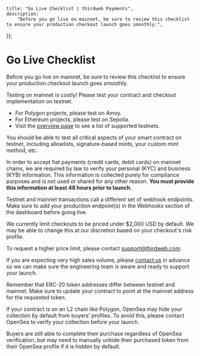 
	title: "Go Live Checklist | thirdweb Payments",
	description:
		"Before you go live on mainnet, be sure to review this checklist to ensure your production checkout launch goes smoothly.",
});

# Go Live Checklist

Before you go live on mainnet, be sure to review this checklist to ensure your production checkout launch goes smoothly.

<Steps>
<Step title="Test your expected flow works on testnet">
Testing on mainnet is costly! Please test your contract and checkout implementation on testnet.

- For Polygon projects, please test on Amoy.
- For Ethereum projects, please test on Sepolia.
- Visit the [overview page](/payments) to see a list of supported testnets.

You should be able to test all critical aspects of your smart contract on testnet, including allowlists, signature-based mints, your custom mint method, etc.

</Step>

<Step title="Provide personal and business information">

In order to accept fiat payments (credit cards, debit cards) on mainnet chains, we are required by law to verify your personal (KYC) and business (KYB) information. This information is collected purely for compliance purposes and is not used or shared for any other reason. **You must provide this information at least 48 hours prior to launch.**

</Step>

<Step title="Set up production webhook endpoints">

Testnet and mainnet transactions call a different set of webhook endpoints. Make sure to add your production endpoint(s) in the Webhooks section of the dashboard before going live.

</Step>
<Step title="Ensure your NFT is priced under $2,000 USD">

We currently limit checkouts to be priced under $2,000 USD by default. We may be able to change this at our discretion based on your checkout's risk profile.

To request a higher price limit, please contact support@thirdweb.com.

</Step>

<Step title="Inform us of high volume launches">

If you are expecting very high sales volume, please [contact us](https://thirdweb.com/contact-us) in advance so we can make sure the engineering team is aware and ready to support your launch.

</Step>
<Step title="Change ERC-20 addresses (if applicable)">

Remember that ERC-20 token addresses differ between testnet and mainnet. Make sure to update your contract to point at the mainnet address for the requested token.

</Step>
<Step title="Verify your collection on OpenSea">

If your contract is on an L2 chain like Polygon, OpenSea may hide your collection by default from buyers' profiles. To avoid this, please contact OpenSea to verify your collection before your launch.

Buyers are still able to complete their purchase regardless of OpenSea verification, but may need to manually unhide their purchased token from their OpenSea profile if it is hidden by default.

</Step>
</Steps>
